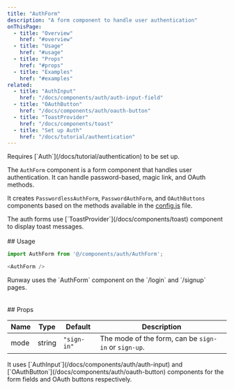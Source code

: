 ```yaml
---
title: "AuthForm"
description: "A form component to handle user authentication"
onThisPage:
  - title: "Overview"
    href: "#overview"
  - title: "Usage"
    href: "#usage"
  - title: "Props"
    href: "#props"
  - title: "Examples"
    href: "#examples"
related:
  - title: "AuthInput"
    href: "/docs/components/auth/auth-input-field"
  - title: "OAuthButton"
    href: "/docs/components/auth/oauth-button"
  - title: "ToastProvider"
    href: "/docs/components/toast"
  - title: "Set up Auth"
    href: "/docs/tutorial/authentication"
---
```


<div id="overview" />

<Caution>
    Requires [`Auth`](/docs/tutorial/authentication) to be set up.
</Caution>

The `AuthForm` component is a form component that handles user authentication. It can handle password-based, magic link,
and OAuth methods.

It creates `PasswordlessAuthForm`, `PasswordAuthForm`, and `OAuthButtons` components based on the methods available in the
[config.js](/docs/features/config#auth) file.

<Callout>
    The auth forms use [`ToastProvider`](/docs/components/toast) component to display toast messages.
</Callout>

<br/>
<br/>
<Divider />
<div id="usage" />
## Usage

```javascript
import AuthForm from '@/components/auth/AuthForm';

<AuthForm />
```

<Info>
    Runway uses the `AuthForm` component on the `/login` and `/signup` pages.
</Info>

<br/>
<br/>
<br/>
<Divider />
<div id="props" />
## Props

| Name | Type   | Default     | Description                                          |
|------|--------|-------------|------------------------------------------------------|
| mode | string | `"sign-in"` | The mode of the form, can be `sign-in` or `sign-up`. |


<Info>
    It uses [`AuthInput`](/docs/components/auth/auth-input) and [`OAuthButton`](/docs/components/auth/oauth-button) components for the form fields and OAuth buttons respectively.
</Info>

<br/>

